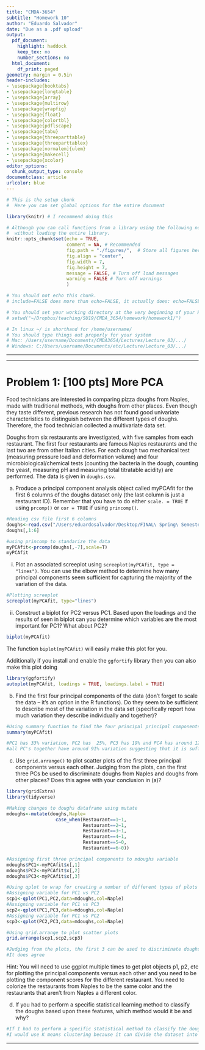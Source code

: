 ```yaml
---
title: "CMDA-3654"
subtitle: "Homework 10"
author: "Eduardo Salvador"
date: "Due as a .pdf upload"
output:
  pdf_document:
    highlight: haddock
    keep_tex: no
    number_sections: no
  html_document:
    df_print: paged
geometry: margin = 0.5in
header-includes:
- \usepackage{booktabs}
- \usepackage{longtable}
- \usepackage{array}
- \usepackage{multirow}
- \usepackage{wrapfig}
- \usepackage{float}
- \usepackage{colortbl}
- \usepackage{pdflscape}
- \usepackage{tabu}
- \usepackage{threeparttable}
- \usepackage{threeparttablex}
- \usepackage[normalem]{ulem}
- \usepackage{makecell}
- \usepackage{xcolor}
editor_options:
  chunk_output_type: console
documentclass: article
urlcolor: blue
---
```


<!-- The above is set to automatically compile to a .pdf file.   -->
<!-- It will only succeed if LaTeX is installed. -->

<!-- If you absolutely can't get LaTeX installed and/or working, then you can compile to a .html first,  -->
<!-- by clicking on the arrow button next to knit and selecting Knit to HTML. -->

<!-- You must then print you .html file to a .pdf by using first opening it in a web browser and then printing to a .pdf -->


```r
# This is the setup chunk
#  Here you can set global options for the entire document

library(knitr) # I recommend doing this

# Although you can call functions from a library using the following notation
#  without loading the entire library.
knitr::opts_chunk$set(echo = TRUE, 
                      comment = NA, # Recommended
                      fig.path = "./figures/",  # Store all figures here in relative path (make the folder first)
                      fig.align = "center",
                      fig.width = 7,
                      fig.height = 7,
                      message = FALSE, # Turn off load messages
                      warning = FALSE # Turn off warnings
                      )

```

\clearpage

```r
# You should not echo this chunk.
# include=FALSE does more than echo=FALSE, it actually does: echo=FALSE, results='hide', message=FALSE, warning=FALSE, fig.show='hide'

# You should set your working directory at the very beginning of your R Markdown file
# setwd("~/Dropbox/teaching/SU19/CMDA_3654/homework/homework1/")

# In linux ~/ is shorthand for /home/username/
# You should type things out properly for your system
# Mac: /Users/username/Documents/CMDA3654/Lectures/Lecture_03/.../
# Windows: C:/Users/username/Documents/etc/Lecture/Lecture_03/.../


```

<!-- ---------------------------------------------------------------------------------------------------- -->
<!-- ---------------- Homework Problems start below these lines ----------------------------------------- -->
<!-- ---------------------------------------------------------------------------------------------------- -->




***



***


# Problem 1: [100 pts] More PCA

Food technicians are interested in comparing pizza doughs from Naples, made with traditional methods, with doughs from other places. Even though they taste different, previous research has not found good univariate characteristics to distinguish between the different types of doughs. Therefore, the food technician collected a multivariate data set.

Doughs from six restaurants are investigated, with five samples from each restaurant. The first four restaurants are famous Naples restaurants and the last two are from other Italian cities. For each dough two mechanical test (measuring pressure load and deformation volume) and four microbiological/chemical tests (counting the bacteria in the dough, counting the yeast, measuring pH and measuring total titratable acidity) are performed. The data is given in `doughs.csv`.

a. Produce a principal component analysis object called myPCAfit for the first 6 columns of the doughs dataset only (the last column is just a restaurant ID). Remember that you have to do either `scale. = TRUE` if using `prcomp()` or `cor = TRUE` if using `princomp()`.
```r
#Reading csv file first 6 columns
doughs<-read.csv("/Users/eduardosalvador/Desktop/FINAL\ Spring\ Semester\ 2021/CMDA\ /Assignments/HW10/doughs.csv")
doughs[,1:6]

#using princomp to standarize the data
myPCAfit<-prcomp(doughs[,-7],scale=T)
myPCAfit


```

  i. Plot an associated screeplot using `screeplot(myPCAfit, type = "lines")`. You can use the elbow method to determine how many principal components seem sufficient for capturing the majority of the variation of the data.
```r
#Plotting screeplot
screeplot(myPCAfit, type="lines")
```

  ii. Construct a biplot for PC2 versus PC1. Based upon the loadings and the results of seen in biplot can you determine which variables are the most important for PC1? What about PC2?
```r
biplot(myPCAfit)
```
  
  The function `biplot(myPCAfit)` will easily make this plot for you.

  Additionally if you install and enable the `ggfortify` library then you can also make this plot doing
  
```r
library(ggfortify)
autoplot(myPCAfit, loadings = TRUE, loadings.label = TRUE)
```

b. Find the first four principal components of the data (don’t forget to scale the data – it’s an option in the R functions). Do they seem to be sufficient to describe most of the variation in the data set (specifically report how much variation they describe individually and together)?
```r
#Using summary function to find the four principal principal components
summary(myPCAfit)

#PC1 has 33% variation, PC2 has  25%, PC3 has 19% and PC4 has around 12% variation. In total,
#all PC's together have around 91% variation suggesting that it is sufficient to describe most of the variations.
```

c. Use `grid.arrange()` to plot scatter plots of the first three principal components versus each other. Judging from the plots, can the first three PCs be used to discriminate doughs from Naples and doughs from other places? Does this agree with your conclusion in (a)?
```r
library(gridExtra)
library(tidyverse)

#Making changes to doughs dataframe using mutate
mdoughs<-mutate(doughs,Naple=
                  case_when(Restaurant==1~1,
                            Restaurant==2~1,
                            Restaurant==3~1,
                            Restaurant==4~1,
                            Restaurant==5~0,
                            Restaurant==6~0))

#Assigning first three principal components to mdoughs variable
mdoughs$PC1<-myPCAfit$x[,1]
mdoughs$PC2<-myPCAfit$x[,2]
mdoughs$PC3<-myPCAfit$x[,3]

#Using qplot to wrap for creating a number of different types of plots 
#Assigning variable for PC1 vs PC2
scp1<-qplot(PC1,PC2,data=mdoughs,col=Naple)
#Assigning variable for PC1 vs PC3
scp2<-qplot(PC1,PC3,data=mdoughs,col=Naple)
#Assigning variable for PC1 vs PC2
scp3<-qplot(PC2,PC3,data=mdoughs,col=Naple)

#Using grid.arrange to plot scatter plots 
grid.arrange(scp1,scp2,scp3)

#Judging from the plots, the first 3 can be used to discriminate doughs from Naples and others
#It does agree

```


Hint: You will need to use ggplot multiple times to get plot objects p1, p2, etc for plotting the principal components versus each other and you need to be plotting the component scores for the different restaurant. You need to colorize the restaurants from Naples to be the same color and the restaurants that aren’t from Naples a different color.  

d. If you had to perform a specific statistical learning method to classify the doughs based upon these features, which method would it be and why?
```r
#If I had to perform a specific statistical method to classify the doughs based upon the features,
#I would use K means clustering because it can divide the dataset into non-overlapping data points.
```




<!-- End of Problem 1 and the assignment -->
***
&nbsp;
